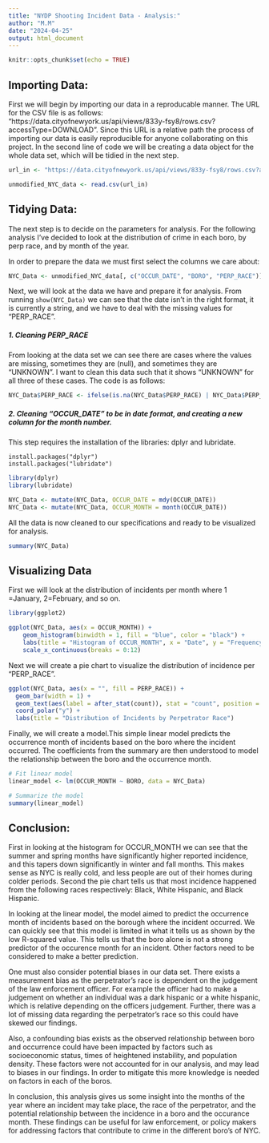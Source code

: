 ```yaml
---
title: "NYDP Shooting Incident Data - Analysis:"
author: "M.M"
date: "2024-04-25"
output: html_document
---
```


```r
knitr::opts_chunk$set(echo = TRUE)
```
## Importing Data:

First we will begin by importing our data in a reproducable manner. The URL for the CSV file is as follows: "https://data.cityofnewyork.us/api/views/833y-fsy8/rows.csv?accessType=DOWNLOAD". Since this URL is a relative path the process of importing our data is easily reproducible for anyone collaborating on this project. In the second line of code we will be creating a data object for the whole data set, which will be tidied in the next step.

```r
url_in <- "https://data.cityofnewyork.us/api/views/833y-fsy8/rows.csv?accessType=DOWNLOAD"

unmodified_NYC_data <- read.csv(url_in)

```


## Tidying Data:

The next step is to decide on the parameters for analysis. For the following analysis I've decided to look at the distribution of crime in each boro, by  perp race, and by month of the year.

In order to prepare the data we must first select the columns we care about:

```r
NYC_Data <- unmodified_NYC_data[, c("OCCUR_DATE", "BORO", "PERP_RACE")]

```

Next, we will look at the data we have and prepare it for analysis. From running ```show(NYC_Data)``` we can see that the date isn't in the right format, it is currently a string, and we have to deal with the missing values for "PERP_RACE".

##### 1. Cleaning PERP_RACE

From looking at the data set we can see there are cases where the values are missing, sometimes they are (null), and sometimes they are "UNKNOWN". I want to clean this data such that it shows "UNKNOWN" for all three of these cases. The code is as follows:

```r
NYC_Data$PERP_RACE <- ifelse(is.na(NYC_Data$PERP_RACE) | NYC_Data$PERP_RACE == "" | NYC_Data$PERP_RACE == "(null)", "UNKNOWN", NYC_Data$PERP_RACE)
```

##### 2. Cleaning "OCCUR_DATE" to be in date format, and creating a new column for the month number.

This step requires the installation of the libraries: dplyr and lubridate.

```
install.packages("dplyr")
install.packages("lubridate")
```

```r
library(dplyr)
library(lubridate)

NYC_Data <- mutate(NYC_Data, OCCUR_DATE = mdy(OCCUR_DATE))
NYC_Data <- mutate(NYC_Data, OCCUR_MONTH = month(OCCUR_DATE))
```

All the data is now cleaned to our specifications and ready to be visualized for analysis.

```r
summary(NYC_Data)
```

## Visualizing Data

First we will look at the distribution of incidents per month where 1 =January, 2=February, and so on.

```r
library(ggplot2)

ggplot(NYC_Data, aes(x = OCCUR_MONTH)) +
    geom_histogram(binwidth = 1, fill = "blue", color = "black") +
    labs(title = "Histogram of OCCUR_MONTH", x = "Date", y = "Frequency") +
    scale_x_continuous(breaks = 0:12)
```

Next we will create a pie chart to visualize the distribution of incidence per "PERP_RACE".

```r

ggplot(NYC_Data, aes(x = "", fill = PERP_RACE)) +
  geom_bar(width = 1) +
  geom_text(aes(label = after_stat(count)), stat = "count", position = position_stack(vjust = 0.5), size = 3) +
  coord_polar("y") +
  labs(title = "Distribution of Incidents by Perpetrator Race")
```

Finally, we will create a model.This simple linear model predicts the occurrence month of incidents based on the boro where the incident occurred. The coefficients from the summary are then understood to model the relationship between the boro and the occurrence month.

```r
# Fit linear model
linear_model <- lm(OCCUR_MONTH ~ BORO, data = NYC_Data)

# Summarize the model
summary(linear_model)
```

## Conclusion:

First in looking at the histogram for OCCUR_MONTH we can see that the summer and spring months have significantly higher reported incidence, and this tapers down significantly in winter and fall months. This makes sense as NYC is really cold, and less people are out of their homes during colder periods. Second the pie chart tells us that most incidence happened from the following races respectively: Black, White Hispanic, and Black Hispanic. 

In looking at the linear model, the model aimed to predict the occurrence month of incidents based on the borough where the incident occurred. We can quickly see that this model is limited in what it tells us as shown by the low R-squared value. This tells us that the boro alone is not a strong predictor of the occurence month for an incident. Other factors need to be considered to make a better prediction.

One must also consider potential biases in our data set. There exists a measurement bias as the perpetrator's race is dependent on the judgement of the law enforcement officer. For example the officer had to make a judgement on whether an individual was a dark hispanic or a white hispanic, which is relative depending on the officers judgement. Further, there was a lot of missing data regarding the perpetrator's race so this could have skewed our findings.

Also, a confounding bias exists as the observed relationship between boro and occurrence could have been impacted by factors such as socioeconomic status, times of heightened instability, and population density. These factors were not accounted for in our analysis, and may lead to biases in our findings. In order to mitigate this more knowledge is needed on factors in each of the boros. 

In conclusion, this analysis gives us some insight into the months of the year where an incident may take place, the race of the perpetrator, and the potential relationship between the incidence in a boro and the occurance month. These findings can be useful for law enforcement, or policy makers for addressing factors that contribute to crime in the different boro's of NYC.